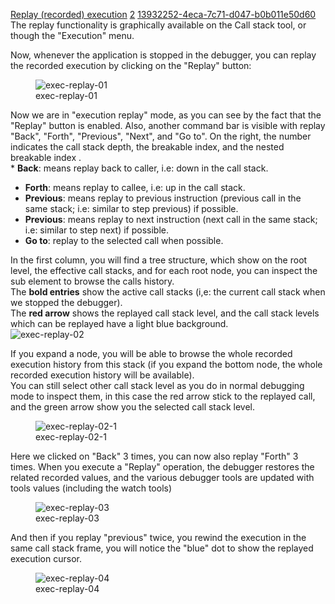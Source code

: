 [[Property:title|Replay (recorded) execution]]
[[Property:weight|2]]
[[Property:uuid|13932252-4eca-7c71-d047-b0b011e50d60]]
The replay functionality is graphically available on the Call stack tool, or though the "Execution" menu.

{{note|First, you must be sure execution recording is activated ([[Record execution|read how to record execution]] ).}}

Now, whenever the application is stopped in the debugger, you can replay the recorded execution by clicking on the "Replay" button:

[[Image:exec-replay-01]] 

Now we are in "execution replay" mode, as you can see by the fact that the "Replay" button is enabled. Also, another command bar is visible with replay "Back", "Forth", "Previous", "Next", and "Go to". On the right, the number indicates the call stack depth, the breakable index, and the nested breakable index . <br/>
* '''Back''': means replay back to caller, i.e: down in the call stack.
* '''Forth''': means replay to callee, i.e: up in the call stack.
* '''Previous''': means replay to previous instruction (previous call in the same stack; i.e: similar to step previous) if possible.
* '''Previous''': means replay to next instruction (next call in the same stack; i.e: similar to step next) if possible.
* '''Go to''': replay to the selected call when possible.
In the first column, you will find a tree structure, which show on the root level, the effective call stacks, and for each root node, you can inspect the sub element to browse the calls history.<br/>
The '''bold entries''' show the active call stacks (i,e: the current call stack when we stopped the debugger).<br/>
The '''red arrow''' shows the replayed call stack level, and the call stack levels which can be replayed have a light blue background. <br/>

[[Image:exec-replay-02]]

If you expand a node, you will be able to browse the whole recorded execution history from this stack (if you expand the bottom node, the whole recorded execution history will be available).<br/>
You can still select other call stack level as you do in normal debugging mode to inspect them, in this case the red arrow stick to the replayed call, and the green arrow show you the selected call stack level. 

[[Image:exec-replay-02-1]]

Here we clicked on "Back" 3 times, you can now also replay "Forth" 3 times. When you execute a "Replay" operation, the debugger restores the related recorded values, and the various debugger tools are updated with tools values (including the watch tools)

[[Image:exec-replay-03]]

And then if you replay "previous" twice, you rewind the execution in the same call stack frame, you will notice the "blue" dot to show the replayed execution cursor.


[[Image:exec-replay-04]]

{{note|When replaying, you will notice the debugging tools are synchronized and refresh. <br/>
This means the objects tool, the watch tools, and the feature tool will display the replayed context (values, and replayed execution cursor). <br/>
If you evaluate an expression in a watch tool, it will use the recorded values, then be careful about side effects, since you can modify those values... }}




